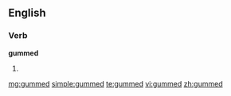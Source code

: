 ==English==

===Verb===
'''gummed'''

# {{past of|[[gum]]}}

[[mg:gummed]]
[[simple:gummed]]
[[te:gummed]]
[[vi:gummed]]
[[zh:gummed]]